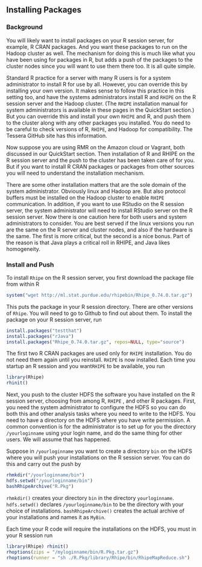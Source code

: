 ## Installing Packages ##

### Background ###

You will likely want to install packages on your R
session server, for example, R CRAN packages. And you want these packages to
run on the Hadoop cluster as well. The mechanism for doing this is much like
what you have been using for packages in R, but adds a push of the packages to
the cluster nodes since you will want to use them there too. It is all quite
simple.

Standard R practice for a server with many R users is for a system
administrator to install R for use by all. However, you can
override this by installing your own version. It makes sense to follow this
practice in this setting too, and have the systems administrators install R
and `RHIPE` on the R session server and the Hadoop cluster.
(The `RHIPE` installation manual for system administrators is available in
these pages in the QuickStart section.) But you can override this and install
your own `RHIPE` and R, and push them to
the cluster along with any other packages you installed.
You do need to be careful to check versions of R, `RHIPE`, and
Hadoop for compatibility. The Tessera GitHub site has this information.

Now suppose you are using RMR on the Amazon cloud or Vagrant, both
discussed in our QuickStart section. Then installation of R
and RHIPE on the R session server and the push to the cluster 
has been taken care of for you. But if you want to install
R CRAN packages or packages from other sources you will need to understand the
installation mechanism.

There are some other installation matters that are the sole domain of the
system administrator. Obviously linux and Hadoop are. But also
protocol buffers must be installed on the Hadoop cluster to enable `RHIPE`
communication. In addition, if you want to use RStudio on the R session
server, the system administrator will need to install RStudio server on the R
session server. Now there is one caution here for both users and system
administrators to consider.  You are best served if the linux versions you
run are the same on the R server and cluster nodes, and also if the
hardware is the same. The first is more critical, but the second is a
nice bonus.  Part of the reason is that Java plays a critical roll in RHIPE,
and Java likes homogeneity.

### Install and Push ###

To install `Rhipe` on the R session server, you first download the package file
from within R

```r
system("wget http://ml.stat.purdue.edu/rhipebin/Rhipe_0.74.0.tar.gz")

```
This puts the package in your R session directory.
There are other versions of `Rhipe`. You will need to go to Github to find out
about them.  To install the package on your R session server, run
```r
install.packages("testthat")
install.packages("rJava")
install.packages("Rhipe_0.74.0.tar.gz", repos=NULL, type="source")
```
The first two R CRAN packages are used only for `RHIPE` installation.
You do not need them again until you reinstall.
`RHIPE` is now installed. Each time you startup an R session and you
want`RHIPE` to be available, you run
```r
library(Rhipe)
rhinit()
```

Next, you push to the cluster HDFS the software you have installed on the R
session server, choosing from among  R, `RHIPE` , and other R packages.
First, you need the system administrator to configure the HDFS so
you can do both this and other analysis tasks where you need to write to the
HDFS. You need to have a directory on the HDFS where you have write permission.
A common convention is for the administrator is to set up for you
the directory `/yourloginname` using your login name, and do the same
thing for other users. We will assume that has happened.

Suppose in `/yourloginname` you want to create a directory `bin` on the
HDFS where you will push your installations on the R session server. You can
do this and carry out the push by
```r
rhmkdir("/yourloginname/bin")
hdfs.setwd("/yourloginname/bin")
bashRhipeArchive("R.Pkg")
```
`rhmkdir()` creates your directory `bin` in the directory `yourloginname`.
`hdfs.setwd()` declares `/yourloginname/bin` to be the directory with your
choice of installations.  `bashRhipeArchive()` creates the actual archive of
your installations and names it as `MyBin`.

Each time your R code will require the installations on the HDFS, you
must in your R session run
```r
library(Rhipe) rhinit()
rhoptions(zips = "/myloginname/bin/R.Pkg.tar.gz")
rhoptions(runner = "sh ./R.Pkg/library/Rhipe/bin/RhipeMapReduce.sh")
```
